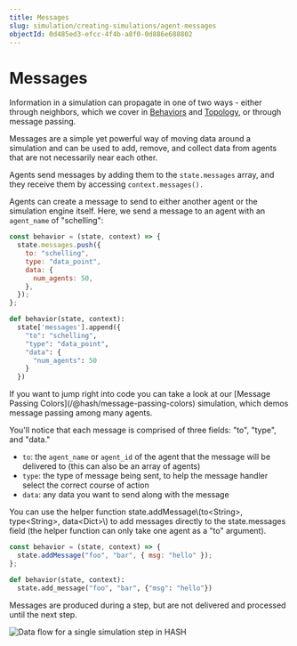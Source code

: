 ```yaml
---
title: Messages
slug: simulation/creating-simulations/agent-messages
objectId: 0d485ed3-efcc-4f4b-a8f0-0d886e688802
---
```


# Messages

Information in a simulation can propagate in one of two ways - either through neighbors, which we cover in [Behaviors](/docs/simulation/creating-simulations/behaviors/) and [Topology](/docs/simulation/creating-simulations/configuration/topology/), or through message passing.

Messages are a simple yet powerful way of moving data around a simulation and can be used to add, remove, and collect data from agents that are not necessarily near each other.

Agents send messages by adding them to the `state.messages` array, and they receive them by accessing `context.messages().`

Agents can create a message to send to either another agent or the simulation engine itself. Here, we send a message to an agent with an `agent_name` of "schelling":

<Tabs>
<Tab title="JavaScript" >

```javascript
const behavior = (state, context) => {
  state.messages.push({
    to: "schelling",
    type: "data_point",
    data: {
      num_agents: 50,
    },
  });
};
```

</Tab >

<Tab title="Python" >

```python
def behavior(state, context):
  state['messages'].append({
    "to": "schelling",
    "type": "data_point",
    "data": {
      "num_agents": 50
    }
  })
```

</Tab>
</Tabs>

<Hint style="info">
  If you want to jump right into code you can take a look at our [Message
  Passing Colors](/@hash/message-passing-colors) simulation, which demos message
  passing among many agents.
</Hint>

You'll notice that each message is comprised of three fields: "to", "type", and "data."

- `to`: the `agent_name` or `agent_id` of the agent that the message will be delivered to (this can also be an array of agents)
- `type`: the type of message being sent, to help the message handler select the correct course of action
- `data`: any data you want to send along with the message

<Hint style="info">
  You can use the helper function state.addMessage\(to&lt;String&gt;,
  type&lt;String&gt;, data&lt;Dict&gt;\) to add messages directly to the
  state.messages field (the helper function can only take one agent as a "to"
  argument).
</Hint>

<Tabs>
<Tab title="JavaScript" >

```javascript
const behavior = (state, context) => {
  state.addMessage("foo", "bar", { msg: "hello" });
};
```

</Tab >

<Tab title="Python" >

```python
def behavior(state, context):
  state.add_message("foo", "bar", {"msg": "hello"})
```

</Tab>
</Tabs>

Messages are produced during a step, but are not delivered and processed until the next step.

![Data flow for a single simulation step in HASH](https://cdn-us1.hash.ai/site/docs/image%20%2824%29.png)
